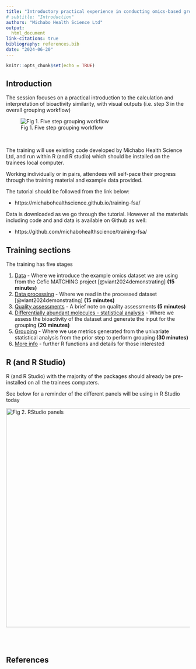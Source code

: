 ```yaml
---
title: "Introductory practical experience in conducting omics-based grouping"
# subtitle: "Introduction"
authors: "Michabo Health Science Ltd"
output: 
  html_document
link-citations: true
bibliography: references.bib
date: "2024-06-20"
---
```


```r
knitr::opts_chunk$set(echo = TRUE)
```

## Introduction

The session focuses on a practical introduction to the calculation and interpretation of bioactivity similarity, with visual outputs (i.e. step 3 in the overall grouping workflow)

![Fig 1. Five step grouping workflow](five_step_grouping_workflow.png)

&nbsp;

The training will use existing code developed by Michabo Health Science Ltd, and run within R (and R studio) which should be installed on the trainees local computer.

Working individually or in pairs, attendees will self-pace their progress through the training material and example data provided.


The tutorial should be followed from the link below:

- https://michabohealthscience.github.io/training-fsa/


Data is downloaded as we go through the tutorial. However all the materials including code and and data is available on Github as well:

- https://github.com/michabohealthscience/training-fsa/


## Training sections

The training has five stages

1. [Data](1_data.html) - Where we introduce the example omics dataset we are using from the Cefic MATCHING project [@viant2024demonstrating] **(15 minutes)**
2. [Data processing](2_data_processing.html) - Where we read in the processed dataset [@viant2024demonstrating] **(15 minutes)**
3. [Quality assessments](3_qa.html) - A brief note on quality assessments **(5 minutes)**
4. [Differentially abundant molecules - statistical analysis](4_stats.html) - Where we assess the bioactivity of the dataset and generate the input for the grouping **(20 minutes)**
5. [Grouping](5_grouping.html)  - Where we use metrics generated from the univariate statistical analysis from the prior step to perform grouping **(30 minutes)**
6. [More info](6_more_info.html)  - further R functions and details for those interested




## R (and R Studio) 

R (and R Studio) with the majority of the packages should already be pre-installed on all the trainees computers. 

See below for a reminder of the different panels will be using in R Studio today

![Fig 2. RStudio panels](Rstudio.png){width=600px}
&nbsp;

&nbsp;


## References